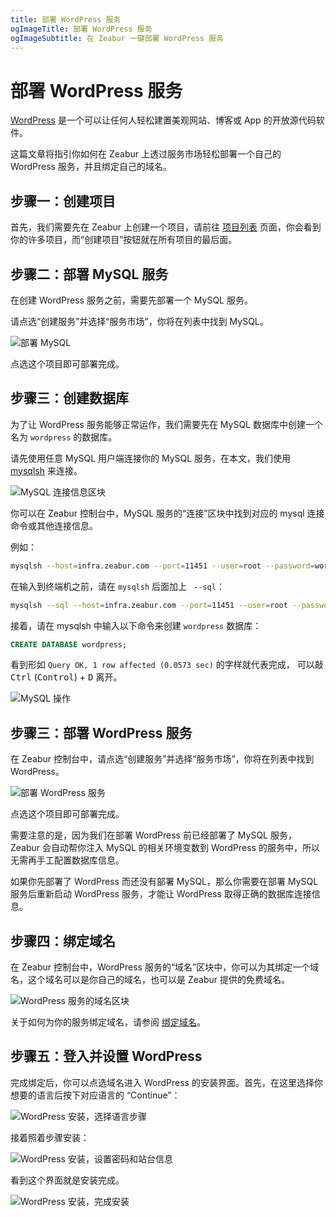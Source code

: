 ```yaml
---
title: 部署 WordPress 服务
ogImageTitle: 部署 WordPress 服务
ogImageSubtitle: 在 Zeabur 一键部署 WordPress 服务
---
```



# 部署 WordPress 服务

[WordPress](https://wordpress.org/) 是一个可以让任何人轻松建置美观网站、博客或 App 的开放源代码软件。

这篇文章将指引你如何在 Zeabur 上透过服务市场轻松部署一个自己的 WordPress 服务，并且绑定自己的域名。

## 步骤一：创建项目

首先，我们需要先在 Zeabur 上创建一个项目，请前往 [项目列表](https://dash.zeabur.com/projects) 页面，你会看到你的许多项目，而“创建项目”按钮就在所有项目的最后面。

## 步骤二：部署 MySQL 服务

在创建 WordPress 服务之前，需要先部署一个 MySQL 服务。

请点选“创建服务”并选择“服务市场”，你将在列表中找到 MySQL。

![部署 MySQL](/marketplace/wordpress/deploy-mysql.png)

点选这个项目即可部署完成。

## 步骤三：创建数据库

为了让 WordPress 服务能够正常运作，我们需要先在 MySQL 数据库中创建一个名为 `wordpress` 的数据库。

请先使用任意 MySQL 用户端连接你的 MySQL 服务，在本文，我们使用 [mysqlsh](https://dev.mysql.com/doc/mysql-shell/8.0/en/mysqlsh.html) 来连接。

![MySQL 连接信息区块](/marketplace/wordpress/mysql-connect.png)

你可以在 Zeabur 控制台中，MySQL 服务的“连接”区块中找到对应的 mysql 连接命令或其他连接信息。

例如：

```bash
mysqlsh --host=infra.zeabur.com --port=11451 --user=root --password=wordpress-demo
```

在输入到终端机之前，请在 `mysqlsh` 后面加上 ` --sql`：

```bash
mysqlsh --sql --host=infra.zeabur.com --port=11451 --user=root --password=wordpress-demo
```

接着，请在 mysqlsh 中输入以下命令来创建 `wordpress` 数据库：

```sql
CREATE DATABASE wordpress;
```

看到形如 `Query OK, 1 row affected (0.0573 sec)` 的字样就代表完成，
可以敲 <kbd>Ctrl</kbd> (<kbd>Control</kbd>) + <kbd>D</kbd> 离开。

![MySQL 操作](/marketplace/wordpress/mysql-operation.png)

## 步骤三：部署 WordPress 服务

在 Zeabur 控制台中，请点选“创建服务”并选择“服务市场”，你将在列表中找到 WordPress。

![部署 WordPress 服务](/marketplace/wordpress/deploy-wordpress.png)

点选这个项目即可部署完成。

<Callout>
需要注意的是，因为我们在部署 WordPress 前已经部署了 MySQL 服务，Zeabur
会自动帮你注入 MySQL 的相关环境变数到 WordPress
的服务中，所以无需再手工配置数据库信息。

如果你先部署了 WordPress 而还没有部署 MySQL，那么你需要在部署 MySQL
服务后重新启动 WordPress 服务，才能让 WordPress 取得正确的数据库连接信息。
</Callout>

## 步骤四：绑定域名

在 Zeabur 控制台中，WordPress 服务的“域名”区块中，你可以为其绑定一个域名，这个域名可以是你自己的域名，也可以是 Zeabur 提供的免费域名。

![WordPress 服务的域名区块](/marketplace/wordpress/wordpress-domain.png)

关于如何为你的服务绑定域名，请参阅 [绑定域名](../deploy/domain-binding)。

## 步骤五：登入并设置 WordPress

完成绑定后，你可以点选域名进入 WordPress 的安装界面。首先，在这里选择你想要的语言后按下对应语言的 “Continue”：

![WordPress 安装，选择语言步骤](/marketplace/wordpress/wordpress-inst-step1.png)

接着照着步骤安装：

![WordPress 安装，设置密码和站台信息](/marketplace/wordpress/wordpress-inst-step2.png)

看到这个界面就是安装完成。

![WordPress 安装，完成安装](/marketplace/wordpress/wordpress-inst-step3.png)
